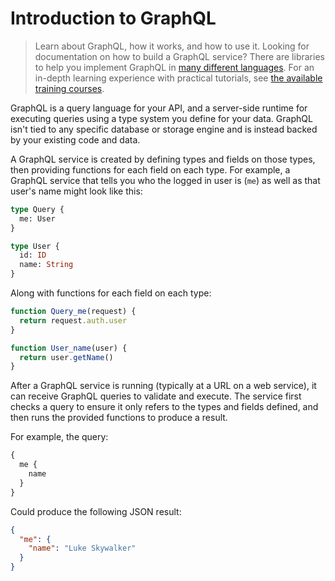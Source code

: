# Introduction to GraphQL

> Learn about GraphQL, how it works, and how to use it. Looking for documentation on how to build a GraphQL service?
> There are libraries to help you implement GraphQL in [many different languages](/code/). For an in-depth learning experience
> with practical tutorials, see [the available training courses](/community/users/#training-courses).

GraphQL is a query language for your API, and a server-side runtime for executing queries using a type system you define for your
data. GraphQL isn't tied to any specific database or storage engine and is instead backed by your existing code and data.

A GraphQL service is created by defining types and fields on those types, then providing functions for each field on each type.
For example, a GraphQL service that tells you who the logged in user is (`me`) as well as that user's name might look
like this:

```graphql
type Query {
  me: User
}

type User {
  id: ID
  name: String
}
```

Along with functions for each field on each type:

```js
function Query_me(request) {
  return request.auth.user
}

function User_name(user) {
  return user.getName()
}
```

After a GraphQL service is running (typically at a URL on a web service), it can receive GraphQL queries to validate and execute.
The service first checks a query to ensure it only refers to the types and fields defined, and then runs the provided functions
to produce a result.

For example, the query:

```graphql
{
  me {
    name
  }
}
```

Could produce the following JSON result:

```json
{
  "me": {
    "name": "Luke Skywalker"
  }
}
```
